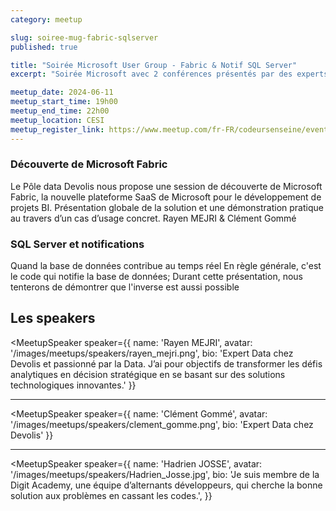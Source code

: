 ```yaml
---
category: meetup

slug: soiree-mug-fabric-sqlserver
published: true

title: "Soirée Microsoft User Group - Fabric & Notif SQL Server"
excerpt: "Soirée Microsoft avec 2 conférences présentés par des experts : MS Fabric & Notifications SQL Server"

meetup_date: 2024-06-11
meetup_start_time: 19h00
meetup_end_time: 22h00
meetup_location: CESI
meetup_register_link: https://www.meetup.com/fr-FR/codeursenseine/events/301344922
---
```


### Découverte de Microsoft Fabric

Le Pôle data Devolis nous propose une session de découverte de Microsoft Fabric, la nouvelle plateforme SaaS de Microsoft pour le développement de projets BI.
Présentation globale de la solution et une démonstration pratique au travers d’un cas d’usage concret.
Rayen MEJRI & Clément Gommé

### SQL Server et notifications

Quand la base de données contribue au temps réel
En règle générale, c'est le code qui notifie la base de données;
Durant cette présentation, nous tenterons de démontrer que l'inverse est aussi possible


## Les speakers

<MeetupSpeaker
  speaker={{
    name: 'Rayen MEJRI',
    avatar: '/images/meetups/speakers/rayen_mejri.png',
    bio: 'Expert Data chez Devolis et passionné par la Data. J’ai pour objectifs de transformer les défis analytiques en décision stratégique en se basant sur des solutions technologiques innovantes.'
  }}
></MeetupSpeaker>
---
<MeetupSpeaker
  speaker={{
    name: 'Clément Gommé',
    avatar: '/images/meetups/speakers/clement_gomme.png',
    bio: 'Expert Data chez Devolis'
  }}
></MeetupSpeaker>
---
<MeetupSpeaker
  speaker={{
    name: 'Hadrien JOSSE',
    avatar: '/images/meetups/speakers/Hadrien_Josse.jpg',
    bio: 'Je suis membre de la Digit Academy, une équipe d’alternants développeurs, qui cherche la bonne solution aux problèmes en cassant les codes.',
  }}
  ></MeetupSpeaker>
